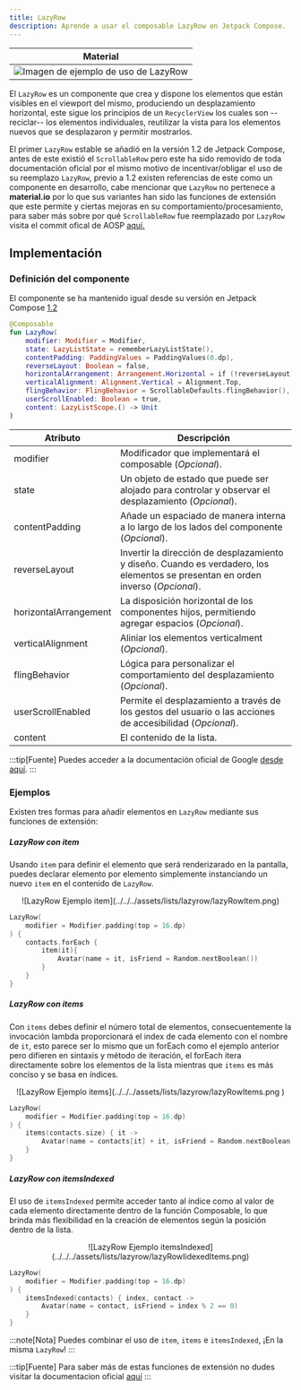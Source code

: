 ```yaml
---
title: LazyRow
description: Aprende a usar el composable LazyRow en Jetpack Compose.
---
```



| Material | 
| :----------------: |
|        ![Imagen de ejemplo de uso de LazyRow](../../../assets/lists/lazyrow/lazyRow.png)             |


El `LazyRow` es un componente que crea y dispone los elementos que están visibles en el viewport del mismo, produciendo un desplazamiento horizontal, este sigue los principios de un `RecyclerView`
los cuales son --reciclar-- los elementos individuales, reutilizar la vista para los elementos nuevos que se desplazaron y permitir mostrarlos. 

El primer `LazyRow` estable se añadió en la versión 1.2 de Jetpack Compose, antes de este existió el `ScrollableRow` pero este ha sido removido de toda documentación oficial
por el mismo motivo de incentivar/obligar el uso de su reemplazo `LazyRow`, previo a 1.2 existen referencias de este como un componente en desarrollo, cabe mencionar que `LazyRow` no pertenece a **material.io** por lo que sus variantes han sido las funciones de extensión que este permite
 y ciertas mejoras en su comportamiento/procesamiento, para saber más sobre por qué `ScrollableRow` fue reemplazado por `LazyRow` visita el commit ofical de AOSP [aquí.](https://android-review.googlesource.com/c/platform/frameworks/support/+/1530328)

## Implementación

### Definición del componente

El componente se ha mantenido igual desde su versión en Jetpack Compose [1.2](https://developer.android.com/jetpack/androidx/releases/compose-foundation?hl=es-419#1.2.0)

<Tabs>
<TabItem label="Foundation">

```kotlin frame="terminal"
@Composable
fun LazyRow(
    modifier: Modifier = Modifier,
    state: LazyListState = rememberLazyListState(),
    contentPadding: PaddingValues = PaddingValues(0.dp),
    reverseLayout: Boolean = false,
    horizontalArrangement: Arrangement.Horizontal = if (!reverseLayout) Arrangement.Start else Arrangement.End,
    verticalAlignment: Alignment.Vertical = Alignment.Top,
    flingBehavior: FlingBehavior = ScrollableDefaults.flingBehavior(),
    userScrollEnabled: Boolean = true,
    content: LazyListScope.() -> Unit
)
```

Atributo | Descripción
------ | -----------
modifier | Modificador que implementará el composable (_Opcional_).
state | Un objeto de estado que puede ser alojado para controlar y observar el desplazamiento (_Opcional_).
contentPadding | Añade un espaciado de manera interna a lo largo de los lados del componente (_Opcional_).
reverseLayout | Invertir la dirección de desplazamiento y diseño. Cuando es verdadero, los elementos se presentan en orden inverso (_Opcional_).
horizontalArrangement | La disposición horizontal de los componentes hijos, permitiendo agregar espacios (_Opcional_).
verticalAlignment | Aliniar los elementos verticalment (_Opcional_).
flingBehavior | Lógica para personalizar el comportamiento del desplazamiento (_Opcional_).
userScrollEnabled |  Permite el desplazamiento a través de los gestos del usuario o las acciones de accesibilidad (_Opcional_).
content | El contenido de la lista.

</TabItem>
</Tabs>

:::tip[Fuente]
Puedes acceder a la documentación oficial de Google
[desde aquí](https://developer.android.com/reference/kotlin/androidx/compose/foundation/lazy/package-summary#LazyRow(androidx.compose.ui.Modifier,androidx.compose.foundation.lazy.LazyListState,androidx.compose.foundation.layout.PaddingValues,kotlin.Boolean,androidx.compose.foundation.layout.Arrangement.Horizontal,androidx.compose.ui.Alignment.Vertical,androidx.compose.foundation.gestures.FlingBehavior,kotlin.Boolean,kotlin.Function1)).
:::

### Ejemplos
Existen tres formas para añadir elementos en `LazyRow` mediante sus funciones de extensión:

<Tabs>
<TabItem label="Foundation">

##### LazyRow con item

Usando `item` para definir el elemento que será renderizarado en la pantalla, puedes declarar elemento por elemento simplemente instanciando un nuevo `item` en el contenido de `LazyRow`.

<center>
![LazyRow Ejemplo item](../../../assets/lists/lazyrow/lazyRowItem.png)
</center>

```kotlin frame="terminal"
LazyRow(
    modifier = Modifier.padding(top = 16.dp)
) {
    contacts.forEach {
        item(it){
            Avatar(name = it, isFriend = Random.nextBoolean())
        }
    }
}
```

##### LazyRow con items

Con `items` debes definir el número total de elementos, consecuentemente la invocación lambda proporcionará el index de cada elemento con el nombre de `it`,
esto parece ser lo mismo que un forEach como el ejemplo anterior pero difieren en sintaxis y método de iteración, el forEach itera directamente sobre los elementos de la lista mientras que `items` es más conciso y se basa en índices.

<center>
![LazyRow Ejemplo items](../../../assets/lists/lazyrow/lazyRowItems.png )
</center>

```kotlin frame="terminal"
LazyRow(
    modifier = Modifier.padding(top = 16.dp)
) {
    items(contacts.size) { it ->
        Avatar(name = contacts[it] + it, isFriend = Random.nextBoolean())
    }
}
```

##### LazyRow con itemsIndexed

El uso de `itemsIndexed` permite acceder tanto al índice como al valor de cada elemento directamente dentro de la función Composable, lo que brinda más flexibilidad en la creación de elementos según la posición dentro de la lista.

<center>
![LazyRow Ejemplo itemsIndexed](../../../assets/lists/lazyrow/lazyRowIidexedItems.png)
</center>

```kotlin frame="terminal"
LazyRow(
    modifier = Modifier.padding(top = 16.dp)
) {
    itemsIndexed(contacts) { index, contact ->
        Avatar(name = contact, isFriend = index % 2 == 0)
    }
}
```

:::note[Nota]
Puedes combinar el uso de `item`, `items` e `itemsIndexed`, ¡En la misma `LazyRow`!
:::
</TabItem>
</Tabs>

:::tip[Fuente]
Para saber más de estas funciones de extensión no dudes visitar la documentacion oficial [aquí](https://developer.android.com/reference/kotlin/androidx/compose/foundation/lazy/package-summary#extension-functions)
:::